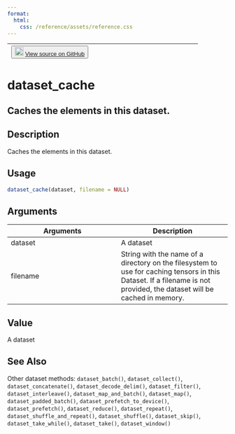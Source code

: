 ```yaml
---
format:
  html:
    css: /reference/assets/reference.css
---
```


| <button class="button"> ![](/reference/assets/GitHub-Mark-32px.png){width="20"} [View source on GitHub](https://github.com/rstudio/tfdatasets//blob/main/R/dataset_methods.R#L239) </button> |
|:------------------------------:|:--------------------------------------:|

# dataset_cache

## Caches the elements in this dataset.

## Description
Caches the elements in this dataset. 


## Usage
```r
dataset_cache(dataset, filename = NULL) 
```

## Arguments
|Arguments|Description|
|---|---|
| dataset | A dataset |
| filename | String with the name of a directory on the filesystem to use for caching tensors in this Dataset. If a filename is not provided, the dataset will be cached in memory. |



## Value
A dataset 



## See Also
Other dataset methods:  `dataset_batch()`, `dataset_collect()`, `dataset_concatenate()`, `dataset_decode_delim()`, `dataset_filter()`, `dataset_interleave()`, `dataset_map_and_batch()`, `dataset_map()`, `dataset_padded_batch()`, `dataset_prefetch_to_device()`, `dataset_prefetch()`, `dataset_reduce()`, `dataset_repeat()`, `dataset_shuffle_and_repeat()`, `dataset_shuffle()`, `dataset_skip()`, `dataset_take_while()`, `dataset_take()`, `dataset_window()`

